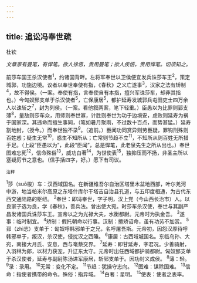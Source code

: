 ```yaml
---
---
---
```

title: 追讼冯奉世疏
---



杜钦

*文章家有曼笔，有悍笔。欲人徐思，贵用曼笔；欲人疾悟，贵用悍笔。切须知之。*

前莎车国王杀汉使者<sup>1</sup>，约诸国背畔。左将军奉世以卫侯便宜发兵诛莎车王<sup>2</sup>，策定城郭，功施边境。议者以奉世奉使有指，《春秋》之义亡遂事<sup>3</sup>，汉家之法有矫制<sup>4</sup>，故不得侯。（一案。奉使有指，言奉使自有本指，擅兴军诛莎车，却非其指也。）今匈奴郅支单于杀汉使者<sup>5</sup>，亡保康居<sup>5</sup>，都护延寿发城郭兵屯田吏士四万余人以诛斩之<sup>7</sup>，封为列侯。（一案。看他叙两案，笔下轻重。）臣愚以为比罪则郅支薄<sup>8</sup>，量敌则莎车众，用师则奉世寡，计胜则奉世为功于边境安，虑败则延寿为祸于国家深。其违命而擅生事同，（笔如暑月聚雨，不过数十百点，而势甚猛。）延寿割地封，（授今。）而奉世独不录<sup>9</sup>。（追前。）臣闻功同赏异则劳臣疑，罪钩刑殊则百姓惑；疑生无常<sup>10</sup>，惑生不知所从；亡常则节趋不立<sup>11</sup>，不知所从则百姓无所措手足。（上段“臣愚以为”，此段“臣闻”，总是悍笔，此老泉先生之所从出也。）奉世图难忘死<sup>12</sup>，信命殊俗<sup>13</sup>，威功白著<sup>14</sup>，为世使表<sup>15</sup>，独抑压而不扬，非圣主所以塞疑厉节之意也。（信手括四字，好。）愿下有司议。

<sup>注释</sup>

<sup>1</sup>莎（suō梭）车：汉西域国名。在新疆维吾尔自治区塔里木盆地西部，叶尔羌河中游，地当帕米尔高原之东塔什库尔干塔吉自治县孔道，与五印度相通，为古代东西交通陆路的枢纽。
<sup>2</sup>奉世：即冯奉世，字子明，汉上党（今山西长治市）人。以良家子选为良，学《春秋》，善兵法。曾出使大宛。时莎车杀汉使，奉世与其副严昌发诸国兵诛莎车王。宣帝以之为光禄大夫，水衡都尉。元帝时为执金吾。
<sup>3</sup>遂事：临时制宜。
<sup>4</sup>矫制：假托朝命以行事。汉制：擅矫诏命，虽有功劳不加赏。
<sup>5</sup>郅（zhì志）支单于：匈奴呼韩邪单于之兄，名呼屠吾斯。元帝初，因怨汉厚待呼韩邪单于，叛汉，杀汉使，侵扰汉之西陲。
<sup>6</sup>康居：古西域城国名。东临乌孙、大宛，南接大月氏、安息，西与奄蔡交界。
<sup>7</sup>延寿：即甘延寿，字君况。少善骑射，入羽林为郎，以材力获宠，升辽东太守。元帝时出任西域都护骑都尉。匈奴郅支单于杀汉使者，延寿与副尉陈汤进军康居，斩郅支单于。因功封义成侯。
<sup>8</sup>薄：轻。
<sup>9</sup>录：录用。
<sup>10</sup>无常：变化不定。
<sup>11</sup>节趋：犹操守志向。
<sup>12</sup>图难：谋除国难。
<sup>13</sup>信命：指使者携带的命令。殊俗：指异域。
<sup>14</sup>白著：星明。
<sup>15</sup>使表：使者之表率。